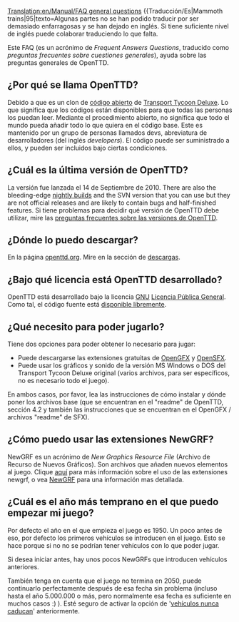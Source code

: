 [[Translation:en/Manual/FAQ general questions]]
{{Traducción/Es|Mammoth trains|95|texto=Algunas partes no se han podido traducir 
por ser demasiado enfarragosas y se han dejado en inglés.
Si tiene suficiente nivel de inglés puede colaborar traduciendo lo que falta.


Este FAQ (es un acrónimo de ''Frequent Answers Questions'', traducido como ''preguntas frecuentes sobre cuestiones generales''), ayuda sobre las preguntas generales de OpenTTD.

==¿Por qué se llama OpenTTD?==
Debido a que es un clon de [http://www.opensource.org/ código abierto] de [[es/Archive/OpenTTD/Transport Tycoon Deluxe|Transport Tycoon Deluxe]]. Lo que significa que los códigos están disponibles para que todas las personas los puedan leer. Mediante el procedimiento abierto, no significa que todo el mundo pueda añadir todo lo que quiera en el código base. Este es mantenido por un grupo de personas llamados devs, abreviatura de desarrolladores (del inglés ''developers''). El código puede ser suministrado a ellos, y pueden ser incluidos bajo ciertas condiciones.

==¿Cuál es la última versión de OpenTTD?==
La versión {{en/Version}} fue lanzada el 14 de Septiembre de 2010. There are also the bleeding-edge [[en/Archive/Community/Nightly build|nightly builds]] and the SVN version that you can use but they are not official releases and are likely to contain bugs and half-finished features. Si tiene problemas para decidir qué versión de OpenTTD debe utilizar, mire las [[es/Archive/Community/Preguntas frecuentes sobre las versiones de OpenTTD|preguntas frecuentes sobre las versiones de OpenTTD]].

==¿Dónde lo puedo descargar?==
En la página [http://www.openttd.org/download-stable openttd.org]. Mire en la sección de [[en/Archive/Manual/Download|descargas]].

==¿Bajo qué licencia está OpenTTD desarrollado?==
OpenTTD está desarrollado bajo la licencia [http://www.gnu.org/ GNU] [http://www.gnu.org/copyleft/gpl.html Licencia Pública General]. Como tal, el código fuente está [[es/Development/Preguntas frecuentes sobre desarrollo#donde-puedo-obtener-el-codigo-fuente|disponible libremente]].

==¿Qué necesito para poder jugarlo?==
Tiene dos opciones para poder obtener lo necesario para jugar:
* Puede descargarse las extensiones gratuitas de [http://dev.openttdcoop.org/projects/opengfx OpenGFX ] y [http://dev.openttdcoop.org/projects/opensfx OpenSFX ].
* Puede usar los gráficos y sonido de la versión MS Windows o DOS del Transport Tycoon Deluxe original (varios archivos, para ser específicos, no es necesario todo el juego).
En ambos casos, por favor, lea las instrucciones de cómo instalar y dónde poner los archivos base (que se encuentran en el "readme" de OpenTTD, sección 4.2 y también las instrucciones que se encuentran en el OpenGFX / archivos "readme" de SFX).

==¿Cómo puedo usar las extensiones NewGRF?==

NewGRF es un acrónimo de ''New Graphics Resource File'' (Archivo de Recurso de Nuevos Gráficos). Son archivos que añaden nuevos elementos al juego. Clique [[es/Archive/Community/Preguntas frecuentes sobre NewGRF|aquí]] para más información sobre el uso de las extensiones newgrf, o vea [[es/Manual/NewGRF|NewGRF]] para una información mas detallada.

==¿Cuál es el año más temprano en el que puedo empezar mi juego?==
Por defecto el año en el que empieza el juego es 1950. Un poco antes de eso, por defecto los primeros vehículos se introducen en el juego. Esto se hace porque si no no se podrían tener vehículos con lo que poder jugar.

Si desea iniciar antes, hay unos pocos NewGRFs que introducen vehículos anteriores.

También tenga en cuenta que el juego no termina en 2050, puede continuarlo perfectamente después de esa fecha sin problema (incluso hasta el año 5.000.000 o más, pero normalmente esa fecha es suficiente en muchos casos :) ). Esté seguro de activar la opción de '[[es/Archive/Manual/Settings/Opciones avanzadas/Vehículos#vehiculos-nunca-caducan|vehículos nunca caducan]]' anteriormente.